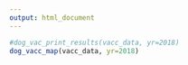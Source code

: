 ```yaml
---
output: html_document
---
```

<!-- rmarkdown v1 -->
<p>
```r
#dog_vac_print_results(vacc_data, yr=2018)
dog_vacc_map(vacc_data, yr=2018)
```